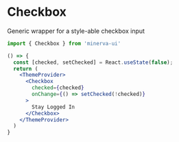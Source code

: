 
<Meta title="Components|Checkbox" component={Checkbox} />

# Checkbox

Generic wrapper for a style-able checkbox input

```js
import { Checkbox } from 'minerva-ui'
```

```jsx
() => {
  const [checked, setChecked] = React.useState(false);
  return (
    <ThemeProvider>
      <Checkbox
        checked={checked}
        onChange={() => setChecked(!checked)}
      >
        Stay Logged In
      </Checkbox>
    </ThemeProvider>
  )
}
```

<Props of={Checkbox} />


<!-- <Preview>
  <Story name="all checkboxes">
    <form>
      <Checkbox
        checked={true}
      >
        Stay Logged In
      </Checkbox>
      <Checkbox
        checked={false}
      >
        Stay Logged In
      </Checkbox>
    </form>
  </Story>
</Preview> -->
